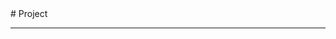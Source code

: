 
<BaseLayout title="Project">
  <BaseCard title="Project">
# Project

---

  </BaseCard>
  <ProjectCard
    title="Frosti"
    image="https://hqblog.edgeone.app/Blog.png"
    desc="一个干净、优美、快速的博客！"
    url="https://hqblog.edgeone.app"
    badge="Astro"
    target="_self"
  />
  <ProjectCard
    title="YOUChat_Proxy"
    image="https://camo.githubusercontent.com/e05c7e9af08d3df297ae15793b3c78607462403861de50a82093496914cfee27/68747470733a2f2f6170692e737461722d686973746f72792e636f6d2f7376673f7265706f733d6a757a656f6e2f5379646e6579517426747970653d44617465"
    desc="把 YOU.Com 转换为通用代理"
    url="https://github.com/fbitalk/YOUChat_Proxy"
    badge="Python"
    target="_self"
  />
  <ProjectCard
    title="InfinitySky"
    image="https://raw.githubusercontent.com/EveSunMaple/InfinitySky/master/view.png"
    desc="一个ExtraEasy2D的示例项目"
    url="https://github.com/EveSunMaple/InfinitySky"
    badge="C++"
    target="_self"
  />
  <ProjectCard
    title="code-judge"
    image="https://raw.githubusercontent.com/EveSunMaple/code-judge/master/index.png"
    desc="An elegant yet uncomplicated CPP judging system for informatics competitions."
    url="https://github.com/EveSunMaple/code-judge"
    badge="C++"
    target="_self"
  />
</BaseLayout>
<ProjectJS />

